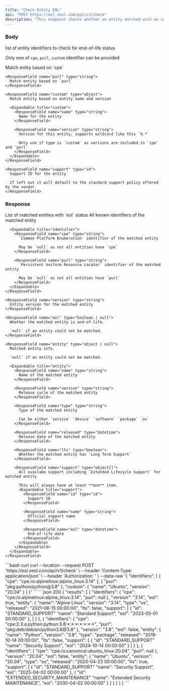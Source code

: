 ```yaml
---
title: "Check Entity EOL"
api: "POST https://eol.xeol.com/api/v1/check"
description: "This endpoint checks whether an entity matched with an identifier is EOL"
---
```


### Body

<ParamField body="identifiers" type="object[]" required="true">
  list of entity identifiers to check for end-of-life status

  Only one of `cpe`, `purl`, `custom` identifier can be provided

  <Expandable title="identifier">
    <ResponseField name="cpe" type="string">
      Match entity based on `cpe`
    </ResponseField>

    <ResponseField name="purl" type="string">
      Match entity based on `purl`
    </ResponseField>

    <ResponseField name="custom" type="object">
      Match entity based on entity name and version

      <Expandable title="custom">
        <ResponseField name="name" type="string">
          Name for the entity
        </ResponseField>

        <ResponseField name="version" type="string">
          Version for this entity, supports wildcard like this `9.*`

          Only use if type is `custom` as versions are included in `cpe` and `purl`
        </ResponseField>
      </Expandable>
    </ResponseField>

    <ResponseField name="support" type="id">
      Support ID for the entity

      If left out it will default to the standard support policy offered by the vendor
    </ResponseField>
  </Expandable>
</ParamField>

### Response

<ResponseField name="results" type="object[]">
  List of matched entities with `eol` status

  <Expandable title="result">
    <ResponseField name="identifiers" type="object">
      All known identifiers of the matched entity

      <Expandable title="identifier">
        <ResponseField name="cpe" type="string">
          `Common Platform Enumeration` identifier of the matched entity

          May be `null` as not all entities have `cpe`
        </ResponseField>

        <ResponseField name="purl" type="string">
          `Persistent Uniform Resource Locator` identifier of the matched entity

          May be `null` as not all entities have `purl`
        </ResponseField>
      </Expandable>
    </ResponseField>

    <ResponseField name="version" type="string">
      Entity version for the matched entity
    </ResponseField>

    <ResponseField name="eol" type="boolean | null">
      Whether the matched entity is end-of-life.
      
      `null` if an entity could not be matched.
    </ResponseField>

    <ResponseField name="entity" type="object | null">
      Matched entity info. 
      
      `null` if an entity could not be matched.

      <Expandable title="entity">
        <ResponseField name="name" type="string">
          Name of the matched entity
        </ResponseField>

        <ResponseField name="version" type="string">
          Release cycle of the matched entity
        </ResponseField>

        <ResponseField name="type" type="string">
          Type of the matched entity
          
          Can be either `service` `device` `software` `package` `os`
        </ResponseField>

        <ResponseField name="released" type="datetime">
          Release date of the matched entity
        </ResponseField>

        <ResponseField name="lts" type="boolean">
          Whether the matched entity has `Long Term Support`
        </ResponseField>

        <ResponseField name="support" type="object[]">
          All availabe support including `Extended Lifecycle Support` for matched entity
          
          This will always have at least **one** item.
          <Expandable title="support">
            <ResponseField name="id" type="id">
              Support ID 
            </ResponseField>

            <ResponseField name="name" type="string">
              Official support name
            </ResponseField>

            <ResponseField name="eol" type="datetime">
              End-of-life date
            </ResponseField>
          </Expandable>
        </ResponseField>
      </Expandable>
    </ResponseField>
  </Expandable>
</ResponseField>

<RequestExample>
  ```bash curl
  curl --location --request POST 'https://eol.xeol.com/api/v1/check' \
  --header 'Content-Type: application/json' \
  --header 'Authorization: <XEOL_API_KEY>' \
  --data-raw '{
      "identifiers": [
        {
          "cpe": "cpe:/o:alpinelinux:alpine_linux:3.14"
        },
        {
          "purl": "pkg:python/python@3.8"
        },
        "custom": {
          "name": "Ubuntu",
          "version": "20.04"
        }
      ]
  }'
  ```
</RequestExample>

<ResponseExample>
  ```json 200
  {
    "results": [
      {
        "identifiers": {
          "cpe": "cpe:/o:alpinelinux:alpine_linux:3.14",
          "purl": null
        },
        "version": "3.14",
        "eol": true,
        "entity": {
          "name": "Alpine Linux",
          "version": "3.14",
          "type": "os",
          "released": "2021-06-15 00:00:00",
          "lts": false,
          "support": [
            {
              "id": "STANDARD_SUPPORT"
              "name": "Standard Support",
              "eol": "2023-05-01 00:00:00"
            },
          ]
        }
      },
      {
        "identifiers": {
          "cpe": "cpe:2.3:a:python:python:3.8:*:*:*:*:*:*:*",
          "purl": "pkg:deb/debian/python3.8@3.8"
        },
        "version": "3.8",
        "eol": false,
        "entity": {
          "name": "Python",
          "version": "3.8",
          "type": "package",
          "released": "2019-10-14 00:00:00",
          "lts": false,
          "support": [
            {
              "id": "STANDARD_SUPPORT"
              "name": "Security Support",
              "eol": "2024-10-14 00:00:00"
            }
          ]
        }
      },
      {
        "identifiers": {
          "cpe": "cpe:/o:canonical:ubuntu_linux:20.04",
          "purl": null
        },
        "version": "20.04",
        "eol": false,
        "entity": {
          "name": "Ubuntu",
          "version": "20.04",
          "type": "os",
          "released": "2020-04-23 00:00:00",
          "lts": true,
          "support": [
            {
              "id": "STANDARD_SUPPORT"
              "name": "Security Support",
              "eol": "2025-04-02 00:00:00"
            },
            {
              "id": "EXTENDED_SECURITY_MAINTENANCE"
              "name": "Extended Security MAINTENANCE",
              "eol": "2030-04-02 00:00:00"
            }
          ]
        }
      }
    ]
  }
  ```
</ResponseExample>
